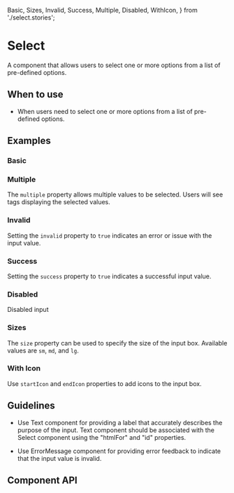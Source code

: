   Basic,
  Sizes,
  Invalid,
  Success,
  Multiple,
  Disabled,
  WithIcon,
} from './select.stories';

<Meta of={Select} />

# Select

A component that allows users to select one or more options from a list of
pre-defined options.

## When to use

- When users need to select one or more options from a list of pre-defined
  options.

## Examples

### Basic

<Canvas of={Basic} />

### Multiple

The `multiple` property allows multiple values to be selected. Users will see tags displaying the selected values.

<Canvas of={Multiple} />

### Invalid

Setting the `invalid` property to `true` indicates an error or issue with the input value.

<Canvas of={Invalid} />

### Success

Setting the `success` property to `true` indicates a successful input value.

<Canvas of={Success} />

### Disabled

Disabled input

<Canvas of={Disabled} />

### Sizes

The `size` property can be used to specify the size of the input box. Available values are `sm`, `md`, and `lg`.

<Canvas of={Sizes} />

### With Icon

Use `startIcon` and `endIcon` properties to add icons to the input box.

<Canvas of={WithIcon} />

## Guidelines

- Use Text component for providing a label that accurately describes
  the purpose of the input. Text component should be associated
  with the Select component using the "htmlFor" and "id" properties.

- Use ErrorMessage component for providing error feedback to indicate
  that the input value is invalid.

## Component API

<ArgTypes />
